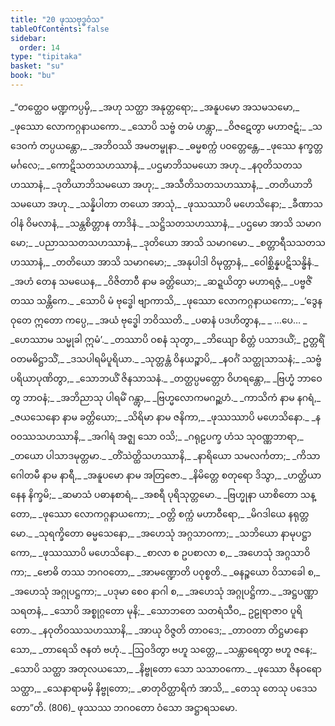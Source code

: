 ```yaml
---
title: "20 ဖုဿဗုဒ္ဓဝံသ"
tableOfContents: false
sidebar:
  order: 14
type: "tipitaka"
basket: "su"
book: "bu"
---
```



<DynamicBreadcrumb />

<Division number="1" book="bu">

<Paragraph number="802" type="verses" book="bu">
_“တတ္ထေဝ မဏ္ဍကပ္ပမှိ,_  
_အဟု သတ္ထာ အနုတ္တရော;_  
_အနူပမော အသမသမော,_  
_ဖုဿော လောကဂ္ဂနာယကော._  

</Paragraph>

</Division>
<Division number="2" book="bu">

<Paragraph number="803" type="verses" book="bu">
_သောပိ သဗ္ဗံ တမံ ဟန္တွာ,_  
_ဝိဇဋေတွာ မဟာဇဋံ;_  
_သဒေဝကံ တပ္ပယန္တော,_  
_အဘိဝဿိ အမတမ္ဗုနာ._  

</Paragraph>

</Division>
<Division number="3" book="bu">

<Paragraph number="804" type="verses" book="bu">
_ဓမ္မစက္ကံ ပဝတ္တေန္တေ,_  
_ဖုဿေ နက္ခတ္တမင်္ဂလေ;_  
_ကောဋိသတသဟဿာနံ,_  
_ပဌမာဘိသမယော အဟု._  

</Paragraph>

</Division>
<Division number="4" book="bu">

<Paragraph number="805" type="verses" book="bu">
_နဝုတိသတသဟဿာနံ,_  
_ဒုတိယာဘိသမယော အဟု;_  
_အသီတိသတသဟဿာနံ,_  
_တတိယာဘိသမယော အဟု._  

</Paragraph>

</Division>
<Division number="5" book="bu">

<Paragraph number="806" type="verses" book="bu">
_သန္နိပါတာ တယော အာသုံ,_  
_ဖုဿဿာပိ မဟေသိနော;_  
_ခီဏာသဝါနံ ဝိမလာနံ,_  
_သန္တစိတ္တာန တာဒိနံ._  

</Paragraph>

</Division>
<Division number="6" book="bu">

<Paragraph number="807" type="verses" book="bu">
_သဋ္ဌိသတသဟဿာနံ,_  
_ပဌမော အာသိ သမာဂမော;_  
_ပညာသသတသဟဿာနံ,_  
_ဒုတိယော အာသိ သမာဂမော._  

</Paragraph>

</Division>
<Division number="7" book="bu">

<Paragraph number="808" type="verses" book="bu">
_စတ္တာရီသသတသဟဿာနံ,_  
_တတိယော အာသိ သမာဂမော;_  
_အနုပါဒါ ဝိမုတ္တာနံ,_  
_ဝေါစ္ဆိန္နပဋိသန္ဓိနံ._  

</Paragraph>

</Division>
<Division number="8" book="bu">

<Paragraph number="809" type="verses" book="bu">
_အဟံ တေန သမယေန,_  
_ဝိဇိတာဝီ နာမ ခတ္တိယော;_  
_ဆဍ္ဍယိတွာ မဟာရဇ္ဇံ,_  
_ပဗ္ဗဇိံ တဿ သန္တိကေ._  

</Paragraph>

</Division>
<Division number="9" book="bu">

<Paragraph number="810" type="verses" book="bu">
_သောပိ မံ ဗုဒ္ဓေါ ဗျာကာသိ,_  
_ဖုဿော လောကဂ္ဂနာယကော;_  
_‘ဒွေနဝုတေ ဣတော ကပ္ပေ,_  
_အယံ ဗုဒ္ဓေါ ဘဝိဿတိ._  

</Paragraph>

</Division>
<Division number="10" book="bu">

<Paragraph number="811" type="verses" book="bu">
_ပဓာနံ ပဒဟိတွာန,_  
_ …ပေ… _  
_ဟေဿာမ သမ္မုခါ ဣမံ’._  

</Paragraph>

</Division>
<Division number="11" book="bu">

<Paragraph number="812" type="verses" book="bu">
_တဿာပိ ဝစနံ သုတွာ,_  
_ဘိယျော စိတ္တံ ပသာဒယိံ;_  
ဥတ္တရိံ ဝတမဓိဋ္ဌာသိံ,_  
_ဒသပါရမိပူရိယာ._  

</Paragraph>

</Division>
<Division number="12" book="bu">

<Paragraph number="813" type="verses" book="bu">
_သုတ္တန္တံ ဝိနယဉ္စာပိ,_  
_နဝင်္ဂံ သတ္ထုသာသနံ;_  
_သဗ္ဗံ ပရိယာပုဏိတွာ,_  
_သောဘယိံ ဇိနသာသနံ._  

</Paragraph>

</Division>
<Division number="13" book="bu">

<Paragraph number="814" type="verses" book="bu">
_တတ္ထပ္ပမတ္တော ဝိဟရန္တော,_  
_ဗြဟ္မံ ဘာဝေတွ ဘာဝနံ;_  
_အဘိညာသု ပါရမိံ ဂန္တွာ,_  
_ဗြဟ္မလောကမဂဉ္ဆဟံ._  

</Paragraph>

</Division>
<Division number="14" book="bu">

<Paragraph number="815" type="verses" book="bu">
_ကာသိကံ နာမ နဂရံ,_  
_ဇယသေနော နာမ ခတ္တိယော;_  
_သိရိမာ နာမ ဇနိကာ,_  
_ဖုဿဿာပိ မဟေသိနော._  

</Paragraph>

</Division>
<Division number="15" book="bu">

<Paragraph number="816" type="verses" book="bu">
_နဝဝဿသဟဿာနိ,_  
_အဂါရံ အဇ္ဈ သော ဝသိ;_  
_ဂရုဠပက္ခ ဟံသ သုဝဏ္ဏဘာရာ,_  
_တယော ပါသာဒမုတ္တမာ._  

</Paragraph>

</Division>
<Division number="16" book="bu">

<Paragraph number="817" type="verses" book="bu">
_တိံသဲတ္ထိသဟဿာနိ,_  
_နာရိယော သမလင်္ကတာ;_  
_ကိသာဂေါတမီ နာမ နာရီ,_  
_အနူပမော နာမ အတြဇော._  

</Paragraph>

</Division>
<Division number="17" book="bu">

<Paragraph number="818" type="verses" book="bu">
_နိမိတ္တေ စတုရော ဒိသွာ,_  
_ဟတ္ထိယာနေန နိက္ခမိ;_  
_ဆမာသံ ပဓာနစာရံ,_  
_အစရီ ပုရိသုတ္တမော._  

</Paragraph>

</Division>
<Division number="18" book="bu">

<Paragraph number="819" type="verses" book="bu">
_ဗြဟ္မုနာ ယာစိတော သန္တော,_  
_ဖုဿော လောကဂ္ဂနာယကော;_  
_ဝတ္တိ စက္ကံ မဟာဝီရော,_  
_မိဂဒါယေ နရုတ္တမော._  

</Paragraph>

</Division>
<Division number="19" book="bu">

<Paragraph number="820" type="verses" book="bu">
_သုရက္ခိတော ဓမ္မသေနော,_  
_အဟေသုံ အဂ္ဂသာဝကာ;_  
_သဘိယော နာမုပဋ္ဌာကော,_  
_ဖုဿဿာပိ မဟေသိနော._  

</Paragraph>

</Division>
<Division number="20" book="bu">

<Paragraph number="821" type="verses" book="bu">
_စာလာ စ ဥပစာလာ စ,_  
_အဟေသုံ အဂ္ဂသာဝိကာ;_  
_ဗောဓိ တဿ ဘဂဝတော,_  
_အာမဏ္ဍောတိ ပဝုစ္စတိ._  

</Paragraph>

</Division>
<Division number="21" book="bu">

<Paragraph number="822" type="verses" book="bu">
_ဓနဉ္စယော ဝိသာခေါ စ,_  
_အဟေသုံ အဂ္ဂုပဋ္ဌကာ;_  
_ပဒုမာ စေဝ နာဂါ စ,_  
_အဟေသုံ အဂ္ဂုပဋ္ဌိကာ._  

</Paragraph>

</Division>
<Division number="22" book="bu">

<Paragraph number="823" type="verses" book="bu">
_အဋ္ဌပဏ္ဏာသရတနံ,_  
_သောပိ အစ္စုဂ္ဂတော မုနိ;_  
_သောဘတေ သတရံသီဝ,_  
ဥဠုရာဇာဝ ပူရိတော._  

</Paragraph>

</Division>
<Division number="23" book="bu">

<Paragraph number="824" type="verses" book="bu">
_နဝုတိဝဿသဟဿာနိ,_  
_အာယု ဝိဇ္ဇတိ တာဝဒေ;_  
_တာဝတာ တိဋ္ဌမာနော သော,_  
_တာရေသိ ဇနတံ ဗဟုံ._  

</Paragraph>

</Division>
<Division number="24" book="bu">

<Paragraph number="825" type="verses" book="bu">
_ဩဝဒိတွာ ဗဟူ သတ္တေ,_  
_သန္တာရေတွာ ဗဟူ ဇနေ;_  
_သောပိ သတ္ထာ အတုလယသော,_  
_နိဗ္ဗုတော သော သသာဝကော._  

</Paragraph>

</Division>
<Division number="25" book="bu">

<Paragraph number="826" type="verses" book="bu">
_ဖုဿော ဇိနဝရော သတ္ထာ,_  
_သေနာရာမမှိ နိဗ္ဗုတော;_  
_ဓာတုဝိတ္ထာရိကံ အာသိ,_  
_တေသု တေသု ပဒေသတော”တိ. (806)_  


</Paragraph>
</Division>

<Paragraph number="827" type="center" book="bu">
ဖုဿဿ ဘဂဝတော ဝံသော အဋ္ဌာရသမော.
</Paragraph>